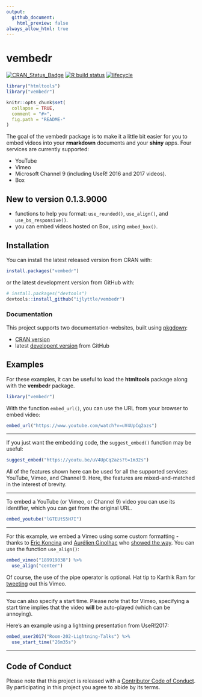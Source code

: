 ```yaml
---
output: 
  github_document:
    html_preview: false
always_allow_html: true    
---
```


# vembedr

  <!-- badges: start -->
  [![CRAN_Status_Badge](https://www.r-pkg.org/badges/version/vembedr)](https://cran.r-project.org/package=vembedr)
  [![R build status](https://github.com/ijlyttle/vembedr/workflows/R-CMD-check/badge.svg)](https://github.com/ijlyttle/vembedr/actions)
  [![lifecycle](https://img.shields.io/badge/lifecycle-maturing-blue.svg)](https://www.tidyverse.org/lifecycle/#maturing)
  <!-- badges: end -->
  
```r
library("htmltools")
library("vembedr")

knitr::opts_chunk$set(
  collapse = TRUE,
  comment = "#>",
  fig.path = "README-"
)
```

The goal of the vembedr package is to make it a little bit easier for you to embed videos into your **rmarkdown** documents and your **shiny** apps. Four services are currently supported:

- YouTube 
- Vimeo
- Microsoft Channel 9 (including UseR! 2016 and 2017 videos).
- Box

## New to version 0.1.3.9000

- functions to help you format: `use_rounded()`, `use_align()`, and `use_bs_responsive()`.
- you can embed videos hosted on Box, using `embed_box()`.

## Installation

You can install the latest released version from CRAN with:

```r
install.packages("vembedr")
```

or the latest development version from GitHub with:

```r
# install.packages("devtools")
devtools::install_github("ijlyttle/vembedr")
```

### Documentation

This project supports two documentation-websites, built using [pkgdown](https://pkgdown.r-lib.org):

- [CRAN version](https://ijlyttle.github.io/vembedr)
- latest [developent version](https://ijlyttle.github.io/vembedr/dev) from GitHub

## Examples

For these examples, it can be useful to load the **htmltools** package along with the **vembedr** package.

```r
library("vembedr")
```

With the function `embed_url()`, you can use the URL from your browser to embed video:

```r
embed_url("https://www.youtube.com/watch?v=uV4UpCq2azs")
```

-----

If you just want the embedding code, the `suggest_embed()` function may be useful:

```r
suggest_embed("https://youtu.be/uV4UpCq2azs?t=1m32s")
```

All of the features shown here can be used for all the supported services: YouTube, Vimeo, and Channel 9. Here, the features are mixed-and-matched in the interest of brevity.

-----

To embed a YouTube (or Vimeo, or Channel 9) video you can use its identifier, which you can get from the original URL. 

```r
embed_youtube("lGTEUtS5H7I")
```

-----

For this example, we embed a Vimeo using some custom formatting - thanks to [Eric Koncina](https://github.com/koncina) and [Aurélien Ginolhac](https://github.com/ginolhac) who [showed the way](https://github.com/ijlyttle/vembedr/issues/25). You can use the function `use_align()`:


```r
embed_vimeo("189919038") %>%
  use_align("center")
```

Of course, the use of the pipe operator is optional. Hat tip to Karthik Ram for [tweeting](https://twitter.com/_inundata/status/794616331727294464) out this Vimeo.

-----

You can also specify a start time. Please note that for Vimeo, specifying a start time implies that the video **will** be auto-played (which can be annoying).

Here's an example using a lightning presentation from UseR!2017:

```r
embed_user2017("Room-202-Lightning-Talks") %>% 
  use_start_time("26m35s")
```

------

## Code of Conduct

Please note that this project is released with a [Contributor Code of Conduct](CONDUCT.md). By participating in this project you agree to abide by its terms.
